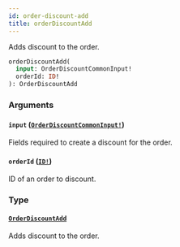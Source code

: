 ```yaml
---
id: order-discount-add
title: orderDiscountAdd
---
```


Adds discount to the order.

```graphql
orderDiscountAdd(
  input: OrderDiscountCommonInput!
  orderId: ID!
): OrderDiscountAdd

```

### Arguments

#### `input` ([`OrderDiscountCommonInput!`](../../../developer/api-reference/inputs/order-discount-common-input))

Fields required to create a discount for the order.

#### `orderId` ([`ID!`](../../../developer/api-reference/scalars/id))

ID of an order to discount.

### Type

#### [`OrderDiscountAdd`](../../../developer/api-reference/objects/order-discount-add)

Adds discount to the order.
